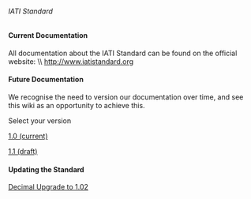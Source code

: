 ====== IATI Standard ======

==== Current Documentation ====
All documentation about the IATI Standard can be found on the official website: \\
http://www.iatistandard.org

==== Future Documentation ====
We recognise the need to version our documentation over time, and see this wiki as an opportunity to achieve this. 

Select your version

[[standard:documentation:1.0:start|1.0 (current)]]

[[standard:documentation:1.1:start|1.1 (draft)]]

====Updating the Standard====
[[standard:documentation:1.02:start|Decimal Upgrade to 1.02]]